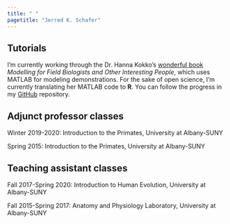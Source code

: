 ```yaml
---
title: " "
pagetitle: "Jerred K. Schafer"
---
```


<link rel="stylesheet" href="styles.css" type="text/css">
<link rel="stylesheet" href="academicicons/css/academicons.min.css"/>


## Tutorials

I'm currently working through the Dr. Hanna Kokko's [wonderful book](https://bookshop.org/books/modelling-for-field-biologists-and-other-interesting-people-9780521538565/9780521538565) *Modelling for Field Biologists and Other Interesting People*, which uses MATLAB for modeling demonstrations. For the sake of open science, I'm currently translating her MATLAB code to **R**. You can follow the progress in my [GitHub](https://github.com/jkschafer/kokko2007Rcode) repository. 


## Adjunct professor classes

Winter 2019-2020: Introduction to the Primates, University at Albany-SUNY

Spring 2015: Introduction to the Primates, University at Albany-SUNY

## Teaching assistant classes

Fall 2017-Spring 2020: Introduction to Human Evolution, University at Albany-SUNY

Fall 2015-Spring 2017: Anatomy and Physiology Laboratory, University at Albany-SUNY



